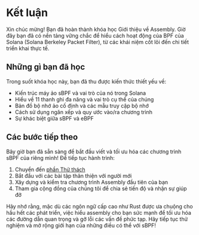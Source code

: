 
# Kết luận

Xin chúc mừng! Bạn đã hoàn thành khóa học Giới thiệu về Assembly. Giờ đây bạn đã có nền tảng vững chắc để hiểu cách hoạt động của BPF của Solana (Solana Berkeley Packet Filter), từ các khái niệm cốt lõi đến chi tiết triển khai thực tế.

## Những gì bạn đã học

Trong suốt khóa học này, bạn đã thu được kiến thức thiết yếu về:
- Kiến trúc máy ảo sBPF và vai trò của nó trong Solana
- Hiểu về 11 thanh ghi đa năng và vai trò cụ thể của chúng
- Bản đồ bộ nhớ ảo cố định và các mẫu truy cập bộ nhớ
- Cách sử dụng ngăn xếp và quy ước vào/ra chương trình
- Sự khác biệt giữa sBPF và eBPF

## Các bước tiếp theo

Bây giờ bạn đã sẵn sàng để bắt đầu viết và tối ưu hóa các chương trình sBPF của riêng mình! Để tiếp tục hành trình:

1. Chuyển đến [phần Thử thách](/en/challenges)
2. Bắt đầu với các bài tập thân thiện với người mới
3. Xây dựng và kiểm tra chương trình Assembly đầu tiên của bạn
4. Tham gia cộng đồng của chúng tôi để chia sẻ tiến độ và nhận sự giúp đỡ

Hãy nhớ rằng, mặc dù các ngôn ngữ cấp cao như Rust được ưa chuộng cho hầu hết các phát triển, việc hiểu assembly cho bạn sức mạnh để tối ưu hóa các đường dẫn quan trọng và gỡ lỗi các vấn đề phức tạp. Hãy tiếp tục thử nghiệm và mở rộng giới hạn của những điều có thể với sBPF!
